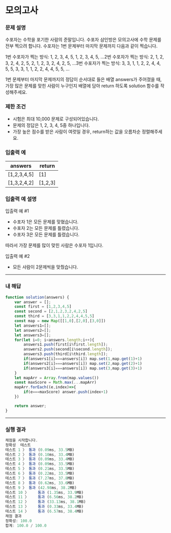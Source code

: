 # 모의고사

### **문제 설명**

수포자는 수학을 포기한 사람의 준말입니다. 수포자 삼인방은 모의고사에 수학 문제를 전부 찍으려 합니다. 수포자는 1번 문제부터 마지막 문제까지 다음과 같이 찍습니다.

1번 수포자가 찍는 방식: 1, 2, 3, 4, 5, 1, 2, 3, 4, 5, ...2번 수포자가 찍는 방식: 2, 1, 2, 3, 2, 4, 2, 5, 2, 1, 2, 3, 2, 4, 2, 5, ...3번 수포자가 찍는 방식: 3, 3, 1, 1, 2, 2, 4, 4, 5, 5, 3, 3, 1, 1, 2, 2, 4, 4, 5, 5, ...

1번 문제부터 마지막 문제까지의 정답이 순서대로 들은 배열 answers가 주어졌을 때, 가장 많은 문제를 맞힌 사람이 누구인지 배열에 담아 return 하도록 solution 함수를 작성해주세요.

### 제한 조건

- 시험은 최대 10,000 문제로 구성되어있습니다.
- 문제의 정답은 1, 2, 3, 4, 5중 하나입니다.
- 가장 높은 점수를 받은 사람이 여럿일 경우, return하는 값을 오름차순 정렬해주세요.

### 입출력 예

| answers | return |
| --- | --- |
| [1,2,3,4,5] | [1] |
| [1,3,2,4,2] | [1,2,3] |

### 입출력 예 설명

입출력 예 #1

- 수포자 1은 모든 문제를 맞혔습니다.
- 수포자 2는 모든 문제를 틀렸습니다.
- 수포자 3은 모든 문제를 틀렸습니다.

따라서 가장 문제를 많이 맞힌 사람은 수포자 1입니다.

입출력 예 #2

- 모든 사람이 2문제씩을 맞췄습니다.

---

### 내 해답

```jsx
function solution(answers) {
    var answer = [];
    const first = [1,2,3,4,5]
    const second = [2,1,2,3,2,4,2,5]
    const third = [3,3,1,1,2,2,4,4,5,5]
    const map = new Map([[1,0],[2,0],[3,0]])
    let answers1=[];
    let answers2=[];
    let answers3=[];
    for(let i=0; i<answers.length;i++){
        answers1.push(first[i%first.length]);
        answers2.push(second[i%second.length]);
        answers3.push(third[i%third.length]);
        if(answers1[i]===answers[i]) map.set(1,map.get(1)+1)
        if(answers2[i]===answers[i]) map.set(2,map.get(2)+1)
        if(answers3[i]===answers[i]) map.set(3,map.get(3)+1)
    }
    let mapArr = Array.from(map.values())
    const maxScore = Math.max(...mapArr)
    mapArr.forEach((e,index)=>{
        if(e===maxScore) answer.push(index+1)
    })

    return answer;
}
```

---

### 실행 결과

```jsx
채점을 시작합니다.
정확성  테스트
테스트 1 〉	통과 (0.09ms, 33.5MB)
테스트 2 〉	통과 (0.10ms, 33.4MB)
테스트 3 〉	통과 (0.09ms, 33.4MB)
테스트 4 〉	통과 (0.09ms, 33.5MB)
테스트 5 〉	통과 (0.21ms, 33.5MB)
테스트 6 〉	통과 (0.22ms, 33.5MB)
테스트 7 〉	통과 (7.27ms, 37.8MB)
테스트 8 〉	통과 (0.62ms, 33.6MB)
테스트 9 〉	통과 (42.98ms, 38.2MB)
테스트 10 〉	통과 (1.35ms, 33.9MB)
테스트 11 〉	통과 (6.56ms, 38.2MB)
테스트 12 〉	통과 (33.13ms, 38.1MB)
테스트 13 〉	통과 (0.33ms, 33.4MB)
테스트 14 〉	통과 (6.57ms, 38.4MB)
채점 결과
정확성: 100.0
합계: 100.0 / 100.0
```